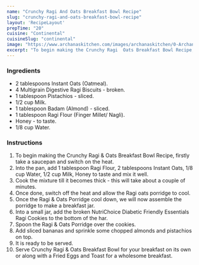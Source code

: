 ---
name: "Crunchy Ragi And Oats Breakfast Bowl Recipe"
slug: "crunchy-ragi-and-oats-breakfast-bowl-recipe"
layout: 'RecipeLayout'
prepTime: "20"
cuisine: "Continental"
cuisineSlug: "continental"
image: "https://www.archanaskitchen.com/images/archanaskitchen/0-Archanas-Kitchen-Recipes/Articles/Crunchy_Ragi_Oats_Porridge__Recipe_10_1600.jpg"
excerpt: "To begin making the Crunchy Ragi  Oats Breakfast Bowl Recipe, firstly take a saucepan and switch on the heat"
---

### Ingredients

- 2 tablespoons Instant Oats (Oatmeal).
- 4 Multigrain Digestive Ragi Biscuits - broken.
- 1 tablespoon Pistachios - sliced.
- 1/2 cup Milk.
- 1 tablespoon Badam (Almond) - sliced.
- 1 tablespoon Ragi Flour (Finger Millet/ Nagli).
- Honey - to taste.
- 1/8 cup Water.

### Instructions

1. To begin making the Crunchy Ragi & Oats Breakfast Bowl Recipe, firstly take a saucepan and switch on the heat.
1. Into the pan, add 1 tablespoon Ragi Flour, 2 tablespoons Instant Oats, 1/8 cup Water, 1/2 cup Milk, Honey to taste and mix it well.
1. Cook the mixture till it becomes thick - this will take about a couple of minutes.
1. Once done, switch off the heat and allow the Ragi oats porridge to cool.
1. Once the Ragi & Oats Porridge cool down, we will now assemble the porridge to make a breakfast jar.
1. Into a small jar, add the broken NutriChoice Diabetic Friendly Essentials Ragi Cookies to the bottom of the har.
1. Spoon the Ragi & Oats Porridge over the cookies.
1. Add sliced bananas and sprinkle some chopped almonds and pistachios on top.
1. It is ready to be served.
1. Serve Crunchy Ragi & Oats Breakfast Bowl for your breakfast on its own or along with a Fried Eggs and Toast for a wholesome breakfast.
